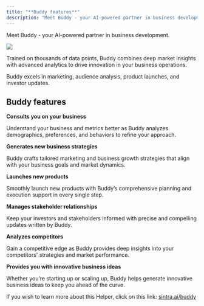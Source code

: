 ```yaml
---
title: "**Buddy features**"
description: "Meet Buddy - your AI-powered partner in business development."
---
```


Meet Buddy - your AI-powered partner in business development. 

![](https://downloads.intercomcdn.com/i/o/1113786088/904988f84a8d39f8d050cef2/image.png?expires=1754573400&signature=a5ed0ecf67b3a7634cddbd1da0aa0fa5f58e5c699cd8376dd7a5d7b4e9dc53b8&req=dSEmFc52m4FXUfMW1HO4zUepYWcDE5D7PULm%2B5Y3uEdNbVchwWQa%2Fm7DJgl%2B%0AfItd%0A)

Trained on thousands of data points, Buddy combines deep market insights with advanced analytics to drive innovation in your business operations.

Buddy excels in marketing, audience analysis, product launches, and investor updates.

## **Buddy features**

**Consults you on your business**

Understand your business and metrics better as Buddy analyzes demographics, preferences, and behaviors to refine your approach.

**Generates new business strategies**

Buddy crafts tailored marketing and business growth strategies that align with your business goals and market dynamics.

**Launches new products**

Smoothly launch new products with Buddy’s comprehensive planning and execution support in every single step.

**Manages stakeholder relationships**

Keep your investors and stakeholders informed with precise and compelling updates written by Buddy.

**Analyzes competitors**

Gain a competitive edge as Buddy provides deep insights into your competitors' strategies and market performance.

**Provides you with innovative business ideas**

Whether you’re starting up or scaling up, Buddy helps generate innovative business ideas to keep you ahead of the curve.

If you wish to learn more about this Helper, click on this link: [sintra.ai/buddy](https://sintra.ai/buddy)
